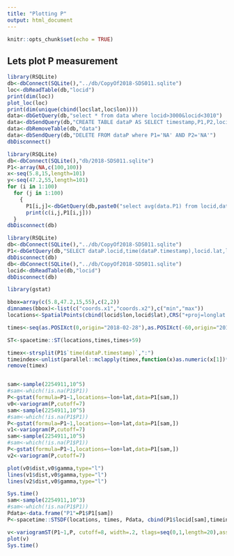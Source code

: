 ```yaml
---
title: "Plotting P"
output: html_document
---
```


```r
knitr::opts_chunk$set(echo = TRUE)
```

## Lets plot P measurement

```r
library(RSQLite)
db<-dbConnect(SQLite(),"../db/CopyOf2018-SDS011.sqlite")
loc<-dbReadTable(db,"locid")
print(dim(loc))
plot_loc(loc)
print(dim(unique(cbind(loc$lat,loc$lon))))
data<-dbGetQuery(db,"select * from data where locid>3000&locid<3010")
data<-dbSendQuery(db,"CREATE TABLE dataP AS SELECT timestamp,P1,P2,locid FROM data")
data<-dbRemoveTable(db,"data")
data<-dbSendQuery(db,"DELETE FROM dataP where P1='NA' AND P2='NA'")
dbDisconnect()
```

```r
library(RSQLite)
db<-dbConnect(SQLite(),"db/2018-SDS011.sqlite")
P1<-array(NA,c(100,100))
x<-seq(5.8,15,length=101)
y<-seq(47.2,55,length=101)
for (i in 1:100)
  for (j in 1:100)
    {
      P1[i,j]<-dbGetQuery(db,paste0("select avg(data.P1) from locid,data where locid.id=data.locid AND locid.lon>",x[i]," AND locid.lon<=",x[i+1]," AND locid.lat>",y[j]," AND locid.lat<",y[j+1]))[1,1]
      print(c(i,j,P1[i,j]))
  }
dbDisconnect(db)
```

```r
library(RSQLite)
db<-dbConnect(SQLite(),"../db/CopyOf2018-SDS011.sqlite")
P1<-dbGetQuery(db,"SELECT dataP.locid,time(dataP.timestamp),locid.lat,locid.lon,dataP.P1 from dataP,locid where date(timestamp)='2018-02-28' and locid.id=dataP.locid")
dbDisconnect(db)
db<-dbConnect(SQLite(),"../db/CopyOf2018-SDS011.sqlite")
locid<-dbReadTable(db,"locid")
dbDisconnect(db)

library(gstat)

bbox=array(c(5.8,47.2,15,55),c(2,2))
dimnames(bbox)<-list(c("coords.x1","coords.x2"),c("min","max"))
locations<-SpatialPoints(cbind(locid$lon,locid$lat),CRS("+proj=longlat +datum=WGS84"),bbox=bbox)

times<-seq(as.POSIXct(0,origin="2018-02-28"),as.POSIXct(-60,origin="2018-03-01"),by="min")

ST<-spacetime::ST(locations,times,times+59)

timex<-strsplit(P1$`time(dataP.timestamp)`,":")
timeindex<-unlist(parallel::mclapply(timex,function(x)as.numeric(x[1])*60+as.numeric(x[2])))+1
remove(timex)


sam<-sample(2254911,10^5)
#sam<-which(!is.na(P1$P1))
P<-gstat(formula=P1~1,locations=~lon+lat,data=P1[sam,])
v0<-variogram(P,cutoff=7)
sam<-sample(2254911,10^5)
#sam<-which(!is.na(P1$P1))
P<-gstat(formula=P1~1,locations=~lon+lat,data=P1[sam,])
v1<-variogram(P,cutoff=7)
sam<-sample(2254911,10^5)
#sam<-which(!is.na(P1$P1))
P<-gstat(formula=P1~1,locations=~lon+lat,data=P1[sam,])
v2<-variogram(P,cutoff=7)

plot(v0$dist,v0$gamma,type="l")
lines(v1$dist,v0$gamma,type="l")
lines(v2$dist,v0$gamma,type="l")

Sys.time()
sam<-sample(2254911,10^3)
#sam<-which(!is.na(P1$P1))
Pdata<-data.frame("P1"=P1$P1[sam])
P<-spacetime::STSDF(locations, times, Pdata, cbind(P1$locid[sam],timeindex[sam]))

v<-variogramST(P1~1,P, cutoff=8, width=.2, tlags=seq(0,1,length=20),assumeRegular = TRUE, na.omit=TRUE)
plot(v)
Sys.time()
```

